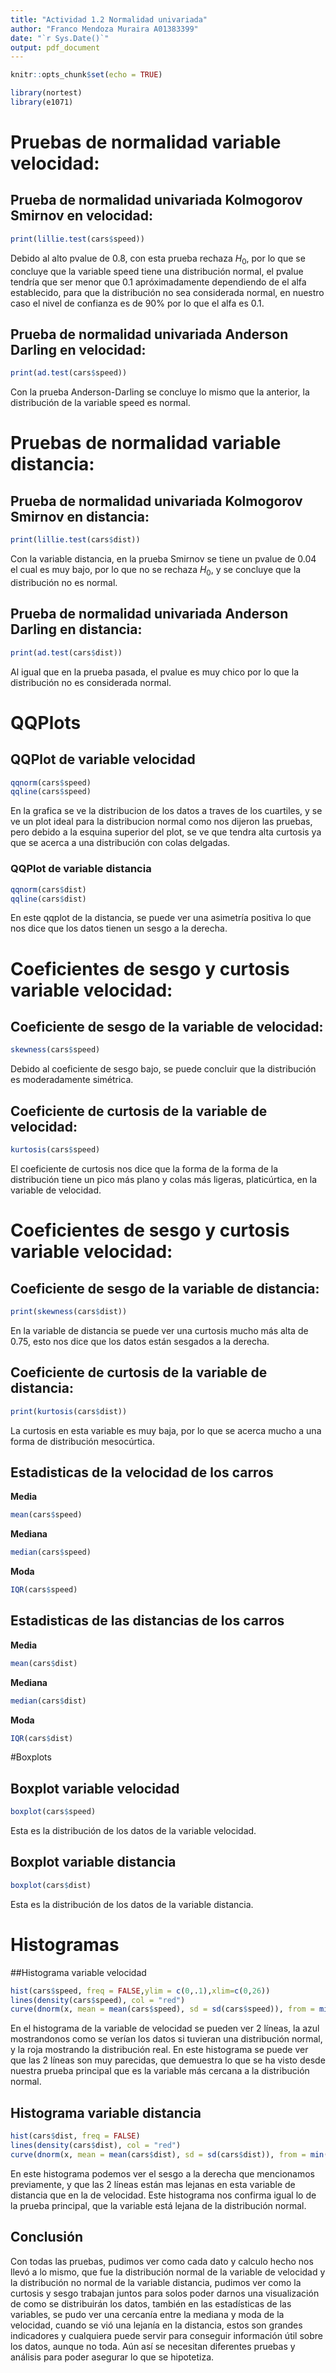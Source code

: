 ```yaml
---
title: "Actividad 1.2 Normalidad univariada"
author: "Franco Mendoza Muraira A01383399"
date: "`r Sys.Date()`"
output: pdf_document
---
```


```r
knitr::opts_chunk$set(echo = TRUE)
```

```r
library(nortest)
library(e1071)
```

# Pruebas de normalidad variable velocidad:

## Prueba de normalidad univariada Kolmogorov Smirnov en velocidad:
```r
print(lillie.test(cars$speed))
```
Debido al alto pvalue de 0.8, con esta prueba rechaza $H_0$, por lo que se concluye que la variable speed tiene una distribución normal, el pvalue tendría que ser menor que 0.1 apróximadamente dependiendo de el alfa establecido, para que la distribución no sea considerada normal, en nuestro caso el nivel de confianza es de 90% por lo que el alfa es 0.1.

## Prueba de normalidad univariada Anderson Darling en velocidad:
```r
print(ad.test(cars$speed))
```
Con la prueba Anderson-Darling se concluye lo mismo que la anterior, la distribución de la variable speed es normal.

# Pruebas de normalidad variable distancia:

## Prueba de normalidad univariada Kolmogorov Smirnov en distancia:
```r
print(lillie.test(cars$dist))
```
Con la variable distancia, en la prueba Smirnov se tiene un pvalue de 0.04 el cual es muy bajo, por lo que no se rechaza $H_0$, y se concluye que la distribución no es normal.

## Prueba de normalidad univariada Anderson Darling en distancia:
```r
print(ad.test(cars$dist))
```
Al igual que en la prueba pasada, el pvalue es muy chico por lo que la distribución no es considerada normal.

# QQPlots

## QQPlot de variable velocidad
```r
qqnorm(cars$speed)
qqline(cars$speed)
```
En la grafica se ve la distribucion de los datos a traves de los cuartiles, y se ve un plot ideal para la distribucion normal como nos dijeron las pruebas, pero debido a la esquina superior del plot, se ve que tendra alta curtosis ya que se acerca a una distribución con colas delgadas.

### QQPlot de variable distancia
```r
qqnorm(cars$dist)
qqline(cars$dist)
```
En este qqplot de la distancia, se puede ver una asimetría positiva lo que nos dice que los datos tienen un sesgo a la derecha.

# Coeficientes de sesgo y curtosis variable velocidad:

## Coeficiente de sesgo de la variable de velocidad:
```r
skewness(cars$speed)
```
Debido al coeficiente de sesgo bajo, se puede concluir que la distribución es moderadamente simétrica.

## Coeficiente de curtosis de la variable de velocidad:
```r
kurtosis(cars$speed)
```
El coeficiente de curtosis nos dice que la forma de la forma de la distribución tiene un pico más plano y colas más ligeras, platicúrtica, en la variable de velocidad.

# Coeficientes de sesgo y curtosis variable velocidad:

## Coeficiente de sesgo de la variable de distancia:
```r
print(skewness(cars$dist))
```
En la variable de distancia se puede ver una curtosis mucho más alta de 0.75, esto nos dice que los datos están sesgados a la derecha.

## Coeficiente de curtosis de la variable de distancia:
```r
print(kurtosis(cars$dist))
```
La curtosis en esta variable es muy baja, por lo que se acerca mucho a una forma de distribución mesocúrtica.

## Estadisticas de la velocidad de los carros
**Media**
```r
mean(cars$speed)
```
**Mediana**
```r
median(cars$speed)
```
**Moda**
```r
IQR(cars$speed)
```

## Estadisticas de las distancias de los carros
**Media**
```r
mean(cars$dist)
```
**Mediana**
```r
median(cars$dist)
```
**Moda**
```r
IQR(cars$dist)
```

#Boxplots

## Boxplot variable velocidad
```r
boxplot(cars$speed)
```
Esta es la distribución de los datos de la variable velocidad.

## Boxplot variable distancia
```r
boxplot(cars$dist)
```
Esta es la distribución de los datos de la variable distancia.

# Histogramas

##Histograma variable velocidad
```r
hist(cars$speed, freq = FALSE,ylim = c(0,.1),xlim=c(0,26))
lines(density(cars$speed), col = "red")
curve(dnorm(x, mean = mean(cars$speed), sd = sd(cars$speed)), from = min(cars$speed), to = max(cars$speed), add = TRUE, col = "blue", lwd = 2)
```
En el histograma de la variable de velocidad se pueden ver 2 líneas, la azul mostrandonos como se verían los datos si tuvieran una distribución normal, y la roja mostrando la distribución real. En este histograma se puede ver que las 2 líneas son muy parecidas, que demuestra lo que se ha visto desde nuestra prueba principal que es la variable más cercana a la distribución normal.

## Histograma variable distancia
```r
hist(cars$dist, freq = FALSE)
lines(density(cars$dist), col = "red")
curve(dnorm(x, mean = mean(cars$dist), sd = sd(cars$dist)), from = min(cars$dist), to = max(cars$dist), add = TRUE, col = "blue", lwd = 2)
```
En este histograma podemos ver el sesgo a la derecha que mencionamos previamente, y que las 2 líneas están mas lejanas en esta variable de distancia que  en la de velocidad. Este histograma nos confirma igual lo de la prueba principal, que la variable está lejana de la distribución normal.


## Conclusión 
Con todas las pruebas, pudimos ver como cada dato y calculo hecho nos llevó a lo mismo, que fue la distribución normal de la variable de velocidad y la distribución no normal de la variable distancia, pudimos ver como la curtosis y sesgo trabajan juntos para solos poder darnos una visualización de como se distribuirán los datos, también en las estadísticas de las variables, se pudo ver una cercanía entre la mediana y moda de la velocidad, cuando se vió una lejanía en la distancia, estos son grandes indicadores y cualquiera puede servir para conseguir información útil sobre los datos, aunque no toda. Aún así se necesitan diferentes pruebas y análisis para poder asegurar lo que se hipotetiza.